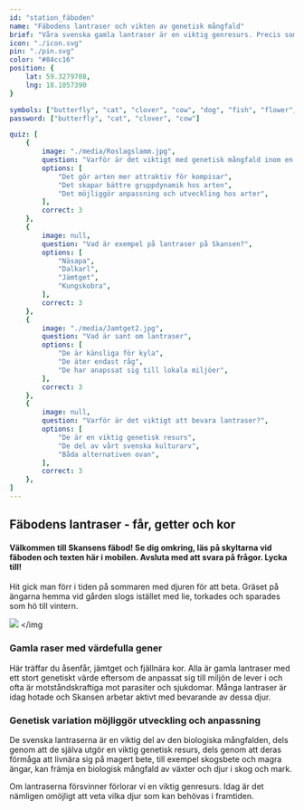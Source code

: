 ```yaml
---
id: "station_fäboden"
name: "Fäbodens lantraser och vikten av genetisk mångfald"
brief: "Våra svenska gamla lantraser är en viktig genresurs. Precis som de byggnader, miljöer och växter som Skansen arbetar med att bevara så är lantraserna också en del av vårt svenska kulturarv."
icon: "./icon.svg"
pin: "./pin.svg"
color: "#84cc16"
position: {
    lat: 59.3279708,
    lng: 18.1057390
}

symbols: ["butterfly", "cat", "clover", "cow", "dog", "fish", "flower", "fox", "frog"]
password: ["butterfly", "cat", "clover", "cow"]

quiz: [
    {
        image: "./media/Roslagslamm.jpg",
        question: "Varför är det viktigt med genetisk mångfald inom en art?",
        options: [
            "Det gör arten mer attraktiv för kompisar",
            "Det skapar bättre gruppdynamik hos arten",
            "Det möjliggör anpassning och utveckling hos arter",
        ],
        correct: 3
    },
    {
        image: null,
        question: "Vad är exempel på lantraser på Skansen?",
        options: [
            "Näsapa",
            "Dalkarl",
            "Jämtget",
            "Kungskobra",
        ],
        correct: 3
    },
    {
        image: "./media/Jamtget2.jpg",
        question: "Vad är sant om lantraser",
        options: [
            "De är känsliga för kyla",
            "De äter endast råg",
            "De har anapssat sig till lokala miljöer",
        ],
        correct: 3
    },
    {
        image: null,
        question: "Varför är det viktigt att bevara lantraser?",
        options: [
            "De är en viktig genetisk resurs",
            "De del av vårt svenska kulturarv",
            "Båda alternativen ovan",
        ],
        correct: 3
    },
]
---
```


## Fäbodens lantraser - får, getter och kor

#### Välkommen till Skansens fäbod! Se dig omkring, läs på skyltarna vid fäboden och texten här i mobilen. Avsluta med att svara på frågor. Lycka till!

Hit gick man förr i tiden på sommaren med djuren för att beta. Gräset på ängarna hemma vid gården slogs istället med lie, torkades och sparades som hö till vintern. 

<img
     src="/stations/fäboden/media/Faboden.jpg">
</img



### Gamla raser med värdefulla gener

Här träffar du åsenfår, jämtget och fjällnära kor. Alla är gamla lantraser med ett stort genetiskt värde eftersom de anpassat sig till miljön de lever i och ofta är motståndskraftiga mot parasiter och sjukdomar. Många lantraser är idag hotade och Skansen arbetar aktivt med bevarande av dessa djur. 

### Genetisk variation möjliggör utveckling och anpassning

De svenska lantraserna är en viktig del av den biologiska mångfalden, dels genom att de själva utgör en viktig genetisk resurs, dels genom att deras förmåga att livnära sig på magert bete, till exempel skogsbete och magra ängar, kan främja en biologisk mångfald av växter och djur i skog och mark. 

Om lantraserna försvinner förlorar vi en viktig genresurs. Idag är det nämligen omöjligt att veta vilka djur som kan behövas i framtiden. 


